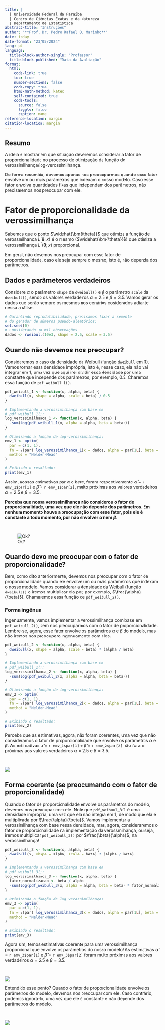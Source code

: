 ```yaml
---
title: |
  | Universidade Federal da Paraíba
  | Centro de Ciências Exatas e da Natureza
  | Departamento de Estatística
abstract-title: "Instruções"
author: "**Prof. Dr. Pedro Rafael D. Marinho**"
date: today
date-format: "23/05/2024"
lang: pt
language:
  title-block-author-single: "Professor"
  title-block-published: "Data da Avaliação"
format:
  html:
    code-link: true
    toc: true
    number-sections: false
    code-copy: true
    html-math-method: katex
    self-contained: true
    code-tools:
      source: false
      toggle: false
      caption: none
reference-location: margin
citation-location: margin
---
```


::: callout-note

# Resumo

A ideia é mostrar em que situação deveremos considerar a fator de proporcionalidade
no processo de otimização da função de verossimilhança/log-verossimilhança.

De forma resumida, devemos apenas nos preocuparmos quando esse fator envolve um ou mais parâmetros que indexam o nosso modelo. Caso esse fator envolva quantidades fixas que independam dos parâmetros, não precisaremos nos preocupar com ele.
:::

# Fator de proporcionalidade da verossimilhança

Sabemos que o ponto $\widehat{\bm{\theta}}$ que otimiza a função de verossmilhança $L(\bm{\theta};x)$ é o mesmo ($\widehat{\bm{\theta}}$) que otimiza a verossmilhança $L^*(\bm{\theta};x)$ proporcional.

Em geral, não devemos nos preocupar com esse fator de proporcionalidade, caso ele seja sempre o mesmo, isto é, não dependa dos parâmetros.

## Dados e parâmeteros verdadeiros

Considere $\alpha$ o parâmetro `shape` da `dweibull()` e $\beta$ o parâmetro `scale` da `dweibull()`, sendo os valores verdadeiros $\alpha = 2.5$ e $\beta = 3.5$. Vamos gerar os dados
que serão sempre os mesmos nos cenários cosiderados adiante nessa análise.

```r
# Garantindo reprodutibilidade, precisamos fixar a semente
# do gerador de números pseudo-aleatórios:
set.seed(0)
# Considerando 10 mil observações
dados <- rweibull(10e3, shape = 2.5, scale = 3.5)
```

## Quando não devemos nos preocupar?

Consideremos o caso da densidade da Weibull (função `dweibull` em R). Vamos tornar essa densidade imprópria, isto é, nesse caso, ela não vai integrar em 1, uma vez que aqui irei dividir essa densidade por uma constante que independe dos parâmetros, por exemplo, 0.5. Charemos essa função de `pdf_weibull_1()`.

```r
pdf_weibull_1 <- function(x, alpha, beta) {
  dweibull(x, shape = alpha, scale = beta) / 0.5
}

# Implementando a verossimilhança com base em
# pdf_weibull_1():
log_verossimilhanca_1 <- function(x, alpha, beta) {
  -sum(log(pdf_weibull_1(x, alpha = alpha, beta = beta)))
}

# Otimizando a função de log-verossimilhança:
emv_1 <- optim(
  par = c(1, 1),
  fn = \(par) log_verossimilhanca_1(x = dados, alpha = par[1L], beta = par[2L]),
  method = "Nelder-Mead"
)

# Exibindo o resultado:
print(emv_1)
```

Assim, nossas estimativas par $\alpha$ e $beta$, foram respectivamente $\widehat{\alpha}$ = `r emv_1$par[1]` e $\widehat{\beta}$ = `r emv_1$par[2]`, muito próximas aos valores verdadeiros $\alpha = 2.5$ e $\beta = 3.5$.

**Perceba que nossa verossimilhança não considerou o fator de proporcionalidade, uma vez que ele não depende dos parâmetros. Em nenhum momento houve a preocupação com esse fator, pois ele é constante a todo momento, por não envolver $\alpha$ nem $\beta$**.

<br>

![Ok?](hum.gif)

## Quando devo me preocupar com o fator de proporcionalidade?

Bem, como dito anteriormente, devemos nos preocupar com o fator de proporcionalidade quando ele envolve um ou mais parâmetros que indexam o nosso modelo. Vamos considerar a densidade da Weibull (função `dweibull()` e iremos multiplicar ela por, por exemplo, $\frac{\alpha}{\beta}$). Chamaremos essa função de `pdf_weibull_2()`.

### Forma ingênua

Ingenuamente, vamos implementar a verossimilhança com base em `pdf_weibull_2()`, sem nos preocuparmos com o fator de proporcionalidade. Lembre-se, agora, esse fator envolve os parâmetros $\alpha$ e $\beta$ do modelo, mas não iremos nos preocupara ingenuamente com eles.

```r
pdf_weibull_2 <- function(x, alpha, beta) {
  dweibull(x, shape = alpha, scale = beta) * (alpha / beta)
}

# Implementando a verossimilhança com base em
# pdf_weibull_1():
log_verossimilhanca_2 <- function(x, alpha, beta) {
  -sum(log(pdf_weibull_2(x, alpha = alpha, beta = beta)))
}

# Otimizando a função de log-verossimilhança:
emv_2 <- optim(
  par = c(1, 1),
  fn = \(par) log_verossimilhanca_2(x = dados, alpha = par[1L], beta = par[2L]),
  method = "Nelder-Mead"
)

# Exibindo o resultado:
print(emv_2)
```

Perceba que as estimativas, agora, não foram coerentes, uma vez que não consideramos o fator de proporcionalidade que envolve os parâmetros $\alpha$ e $\beta$. As estimativas $\widehat{\alpha}$ = `r emv_2$par[1]` e $\widehat{\beta}$ = `r emv_2$par[2]` não foram próximas aos valores verdadeiros $\alpha = 2.5$ e $\beta = 3.5$.

<br>

![](prestando_atencao.gif)

## Forma coerente (se preocumando com o fator de proporcionalidade)

Quando o fator de proporcionalidade envolve os parâmetros do modelo, devemos nos preocupar com ele. Note que `pdf_weibuul_3()` é uma densidade imprópria, uma vez que ela não integra em 1, de modo que ela é multiplicada por $\frac{\alpha}{\beta}$. Vamos implementar a verossimilhança com base nessa densidade, mas, agora, consideraremos o fator de proporcionalidade na implementação da verossmilhança, ou seja, iremos multiplicar `pdf_weibull_3()` por $\frac{\beta}{\alpha}$, na verossimilhança!

```r
pdf_weibull_3 <- function(x, alpha, beta) {
  dweibull(x, shape = alpha, scale = beta) * (alpha / beta)
}

# Implementando a verossimilhança com base em
# pdf_weibull_3():
log_verossimilhanca_3 <- function(x, alpha, beta) {
  fator_normalizacao <- beta / alpha
  -sum(log(pdf_weibull_3(x, alpha = alpha, beta = beta) * fator_normalizacao))
}

# Otimizando a função de log-verossimilhança:
emv_3 <- optim(
  par = c(1, 1),
  fn = \(par) log_verossimilhanca_3(x = dados, alpha = par[1L], beta = par[2L]),
  method = "Nelder-Mead"
)

# Exibindo o resultado:
print(emv_3)
```

Agora sim, temos estimativas coerente para uma verossimilhança proporcional que envolve os parâmetros do nosso modelo! As estimativas $\widehat{\alpha}$ = `r emv_3$par[1]` e $\widehat{\beta}$ = `r emv_3$par[2]` foram muito próximas aos valores verdadeiros $\alpha = 2.5$ e $\beta = 3.5$.

<br>

![](uau.gif)

Entendido esse ponto? Quando o fator de proporcionalidade envolve os parâmetros do modelo, devemos nos preocupar com ele. Caso contrário, podemos ignorá-lo, uma vez que ele é constante e não depende dos parâmetros do modelo.

<br>

![](yes.gif)
